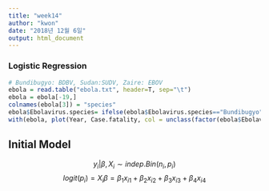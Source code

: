```yaml
---
title: "week14"
author: "kwon"
date: "2018년 12월 6일"
output: html_document
---
```


### Logistic Regression
```r
# Bundibugyo: BDBV, Sudan:SUDV, Zaire: EBOV
ebola = read.table("ebola.txt", header=T, sep="\t")
ebola = ebola[-19,]
colnames(ebola[3]) = "species"
ebola$Ebolavirus.species= ifelse(ebola$Ebolavirus.species=="Bundibugyo", "BDBV", ifelse(ebola$Ebolavirus.species=="Sudan", "SUDV", "EBOV"))
with(ebola, plot(Year, Case.fatality, col = unclass(factor(ebola$Ebolavirus.species))))
```


## Initial Model
$$ y_i | \beta, X_i \sim indep. Bin(n_i, p_i) $$
$$ logit(p_i) = X_i\beta = \beta_1x_{i1} + \beta_2x_{i2} + \beta_3 x_{i3}+\beta_4 x_{i4} $$




















